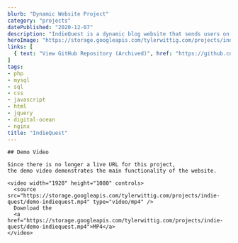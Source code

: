 ```yaml
---
blurb: "Dynamic Website Project"
category: "projects"
datePublished: "2020-12-07"
description: "IndieQuest is a dynamic blog website that sends users on a quest to read all of its articles - powered by PHP, SQL, JavaScript, and CSS."
heroImage: "https://storage.googleapis.com/tylerwittig.com/projects/indie-quest/title-card.png"
links: [
  { text: "View GitHub Repository (Archived)", href: "https://github.com/twit96/IndieQuest", },
]
tags:
- php
- mysql
- sql
- css
- javascript
- html
- jquery
- digital-ocean
- nginx
title: "IndieQuest"
---
```



<PostSection>
  <PostSectionContent slot="content">

    ## Demo Video

    Since there is no longer a live URL for this project,
    the demo video demonstrates the main functionality of the website.
    
    <video width="1920" height="1080" controls>
      <source src="https://storage.googleapis.com/tylerwittig.com/projects/indie-quest/demo-indiequest.mp4" type="video/mp4" />
      Download the 
      <a href="https://storage.googleapis.com/tylerwittig.com/projects/indie-quest/demo-indiequest.mp4">MP4</a>
    </video>
    
  </PostSectionContent>
</PostSection>
